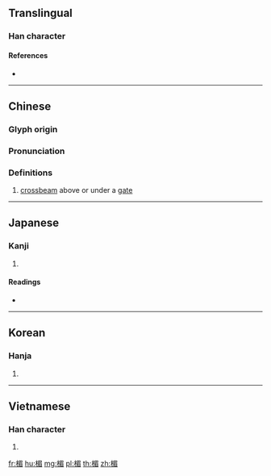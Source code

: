 {{character info/new}}
==Translingual==

===Han character===
{{Han char|rn=75|rad=木|as=09|sn=13|four=47967|canj=DAHU|ids=⿰木眉}}

====References====
* {{Han ref|kx=0540.140|dkj=15155|dj=0928.010|hdz=21257.080|uh=6963|ud=26979|bh=B7B0|bd=47024}}

----

==Chinese==
{{zh-forms}}

===Glyph origin===
{{Han etym}}

===Pronunciation===
{{zh-pron
|m=méi
|c=mei4
|mc=y
|oc=y
|ma=
|cat=n
}}

===Definitions===
{{zh-hanzi}}

# [[crossbeam]] above or under a [[gate]]

----

==Japanese==

===Kanji===
{{ja-kanji|grade=|rs=木09}}

# {{defn|lang=ja|sort=木09}}

====Readings====
* {{ja-readings|on=[[び]] (bi), [[み]] (mi)|kun=[[ひさし]] (hisashi)}}

----

==Korean==

===Hanja===
{{ko-hanja|hangeul=[[미]]|eumhun=|rv=mi|mr=mi|y=mi}}

# {{defn|lang=ko|sort=木09}}

----

==Vietnamese==

===Han character===
{{vi-readings|rs=木09|hanviet=me}}

# {{defn|lang=vi|sort=木09}}

[[fr:楣]]
[[hu:楣]]
[[mg:楣]]
[[pl:楣]]
[[th:楣]]
[[zh:楣]]